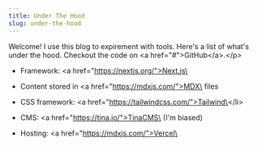 ```yaml
---
title: Under The Hood
slug: under-the-hood
---
```


Welcome! I use this blog to expirement with tools. Here's a list of what's under the hood. Checkout the code on \<a href="#">GitHub\</a>.\</p>&#x20;

*   Framework: \<a href="https://nextjs.org/">Next.js\</a>
*   Content stored in \<a href="https://mdxjs.com/">MDX\</a> files
*   CSS framework: \<a href="https://tailwindcss.com/">Tailwind\</a>\</li>
*   CMS: \<a href="https://tina.io/">TinaCMS\</a> (I'm biased)
*   Hosting: \<a href="https://mdxjs.com/">Vercel\</a>

    &#x20;

